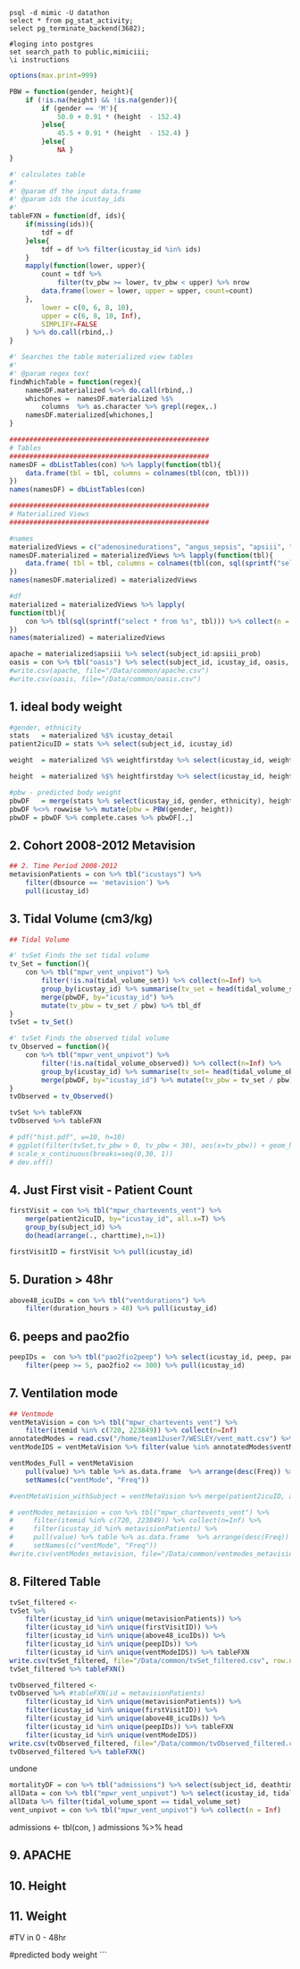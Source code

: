 ```postgres
psql -d mimic -U datathon
select * from pg_stat_activity;
select pg_terminate_backend(3682);

#loging into postgres
set search_path to public,mimiciii;
\i instructions
```

```r
options(max.print=999)
```


```r
PBW = function(gender, height){
    if (!is.na(height) && !is.na(gender)){ 
        if (gender == 'M'){ 
            50.0 + 0.91 * (height  - 152.4) 
        }else{ 
            45.5 + 0.91 * (height  - 152.4) } 
        }else{ 
            NA } 
}

#' calculates table
#'
#' @param df the input data.frame
#' @param ids the icustay_ids
#'
tableFXN = function(df, ids){
    if(missing(ids)){
        tdf = df
    }else{
        tdf = df %>% filter(icustay_id %in% ids)
    }
    mapply(function(lower, upper){
        count = tdf %>%
            filter(tv_pbw >= lower, tv_pbw < upper) %>% nrow
        data.frame(lower = lower, upper = upper, count=count)
    },
        lower = c(0, 6, 8, 10),
        upper = c(6, 8, 10, Inf),
        SIMPLIFY=FALSE
    ) %>% do.call(rbind,.)
}

#' Searches the table materialized view tables
#'
#' @param regex text
findWhichTable = function(regex){
    namesDF.materialized %<>% do.call(rbind,.)
    whichones =  namesDF.materialized %$%
        columns  %>% as.character %>% grepl(regex,.)
    namesDF.materialized[whichones,]
}
```


```r
##################################################
# Tables
##################################################
namesDF = dbListTables(con) %>% lapply(function(tbl){
    data.frame(tbl = tbl, columns = colnames(tbl(con, tbl)))
})
names(namesDF) = dbListTables(con)

##################################################
# Materialized Views
##################################################

#names
materializedViews = c("adenosinedurations", "angus_sepsis", "apsiii", "bloodgasfirstday", "bloodgasfirstdayarterial", "dobutaminedurations", "dopaminedurations", "echodata", "elixhauser_ahrq", "elixhauser_ahrq_score", "elixhauser_quan", "elixhauser_quan_score", "epinephrinedurations", "gcsfirstday", "heightfirstday", "icustay_detail", "isupreldurations", "labsfirstday", "lods", "milrinonedurations", "norepinephrinedurations", "oasis", "phenylephrinedurations", "rrtfirstday", "saps", "sapsii", "sofa", "uofirstday", "vasopressindurations", "vasopressordurations", "ventfirstday", "vitalsfirstday", "weightfirstday")
namesDF.materialized = materializedViews %>% lapply(function(tbl){
    data.frame( tbl = tbl, columns = colnames(tbl(con, sql(sprintf("select * from %s", tbl)))))
})
names(namesDF.materialized) = materializedViews

#df
materialized = materializedViews %>% lapply(
function(tbl){
    con %>% tbl(sql(sprintf("select * from %s", tbl))) %>% collect(n = Inf)
})
names(materialized) = materializedViews
```

```r
apache = materialized$apsiii %>% select(subject_id:apsiii_prob)
oasis = con %>% tbl("oasis") %>% select(subject_id, icustay_id, oasis, oasis_prob) %>% collect(n=Inf)
#write.csv(apache, file="/Data/common/apache.csv")
#write.csv(oasis, file="/Data/common/oasis.csv")
```

## 1. ideal body weight

```r
#gender, ethnicity
stats   = materialized %$% icustay_detail
patient2icuID = stats %>% select(subject_id, icustay_id)

weight  = materialized %$% weightfirstday %>% select(icustay_id, weight_admit)

height  = materialized %$% heightfirstday %>% select(icustay_id, height)

#pbw - predicted body weight
pbwDF   = merge(stats %>% select(icustay_id, gender, ethnicity), height, all=T)
pbwDF %<>% rowwise %>% mutate(pbw = PBW(gender, height))
pbwDF = pbwDF %>% complete.cases %>% pbwDF[.,]
```

## 2. Cohort 2008-2012 Metavision

```r
## 2. Time Period 2008-2012
metavisionPatients = con %>% tbl("icustays") %>%
    filter(dbsource == 'metavision') %>%
    pull(icustay_id)
```

## 3. Tidal Volume (cm3/kg)

```r
## Tidal Volume

#' tvSet Finds the set tidal volume
tv_Set = function(){
    con %>% tbl("mpwr_vent_unpivot") %>%
        filter(!is.na(tidal_volume_set)) %>% collect(n=Inf) %>%
        group_by(icustay_id) %>% summarise(tv_set = head(tidal_volume_set, n=1)) %>%
        merge(pbwDF, by="icustay_id") %>%
        mutate(tv_pbw = tv_set / pbw) %>% tbl_df
}
tvSet = tv_Set()

#' tvSet Finds the observed tidal volume
tv_Observed = function(){
    con %>% tbl("mpwr_vent_unpivot") %>%
        filter(!is.na(tidal_volume_observed)) %>% collect(n=Inf) %>%
        group_by(icustay_id) %>% summarise(tv_set= head(tidal_volume_observed, n=1)) %>%
        merge(pbwDF, by="icustay_id") %>% mutate(tv_pbw = tv_set / pbw) %>% tbl_df
}
tvObserved = tv_Observed()

tvSet %>% tableFXN
tvObserved %>% tableFXN

# pdf("hist.pdf", w=10, h=10)
# ggplot(filter(tvSet,tv_pbw > 0, tv_pbw < 30), aes(x=tv_pbw)) + geom_histogram() +
# scale_x_continuous(breaks=seq(0,30, 1))
# dev.off()
```

## 4. Just First visit - Patient Count

```r
firstVisit = con %>% tbl("mpwr_chartevents_vent") %>%
    merge(patient2icuID, by="icustay_id", all.x=T) %>% 
    group_by(subject_id) %>%
    do(head(arrange(., charttime),n=1))

firstVisitID = firstVisit %>% pull(icustay_id)
```

## 5. Duration > 48hr

```r
above48_icuIDs = con %>% tbl("ventdurations") %>%
    filter(duration_hours > 48) %>% pull(icustay_id)
```

## 6. peeps and pao2fio

```r
peepIDs =  con %>% tbl("pao2fio2peep") %>% select(icustay_id, peep, pao2fio2) %>% 
    filter(peep >= 5, pao2fio2 <= 300) %>% pull(icustay_id)
```

## 7. Ventilation mode

```r
## Ventmode
ventMetaVision = con %>% tbl("mpwr_chartevents_vent") %>%
    filter(itemid %in% c(720, 223849)) %>% collect(n=Inf)
annotatedModes = read.csv("/home/team12user7/WESLEY/vent_matt.csv") %>% filter(X == 1)
ventModeIDS = ventMetaVision %>% filter(value %in% annotatedModes$ventMode) %>% tbl_df %>% pull(icustay_id)

ventModes_Full = ventMetaVision
    pull(value) %>% table %>% as.data.frame  %>% arrange(desc(Freq)) %>%
    setNames(c("ventMode", "Freq"))

#ventMetaVision_withSubject = ventMetaVision %>% merge(patient2icuID, all.x=T)

# ventModes_metavision = con %>% tbl("mpwr_chartevents_vent") %>%
#     filter(itemid %in% c(720, 223849)) %>% collect(n=Inf) %>%
#     filter(icustay_id %in% metavisionPatients) %>%
#     pull(value) %>% table %>% as.data.frame  %>% arrange(desc(Freq)) %>% 
#     setNames(c("ventMode", "Freq"))
#write.csv(ventModes_metavision, file="/Data/common/ventmodes_metavision.csv")

```
## 8. Filtered Table

```r
tvSet_filtered <-
tvSet %>%
    filter(icustay_id %in% unique(metavisionPatients)) %>%
    filter(icustay_id %in% unique(firstVisitID)) %>%
    filter(icustay_id %in% unique(above48_icuIDs)) %>%
    filter(icustay_id %in% unique(peepIDs)) %>% 
    filter(icustay_id %in% unique(ventModeIDS)) %>% tableFXN
write.csv(tvSet_filtered, file="/Data/common/tvSet_filtered.csv", row.names=F)
tvSet_filtered %>% tableFXN()
```

```r
tvObserved_filtered <-
tvObserved %>% #tableFXN(id = metavisionPatients)
    filter(icustay_id %in% unique(metavisionPatients)) %>%
    filter(icustay_id %in% unique(firstVisitID)) %>%
    filter(icustay_id %in% unique(above48_icuIDs)) %>%
    filter(icustay_id %in% unique(peepIDs)) %>% tableFXN
    filter(icustay_id %in% unique(ventModeIDS))
write.csv(tvObserved_filtered, file="/Data/common/tvObserved_filtered.csv", row.names=F)
tvObserved_filtered %>% tableFXN()
```


undone

```r
mortalityDF = con %>% tbl("admissions") %>% select(subject_id, deathtime)
allData = con %>% tbl("mpwr_vent_unpivot") %>% select(icustay_id, tidal_volume:tidal_volume_observed) %>% collect(n=Inf)
allData %>% filter(tidal_volume_spont == tidal_volume_set)
vent_unpivot = con %>% tbl("mpwr_vent_unpivot") %>% collect(n = Inf)
```








admissions <- tbl(con, )
admissions %>% head




## 9. APACHE
## 10. Height
## 11. Weight


#TV in 0 - 48hr

#predicted body weight
```
